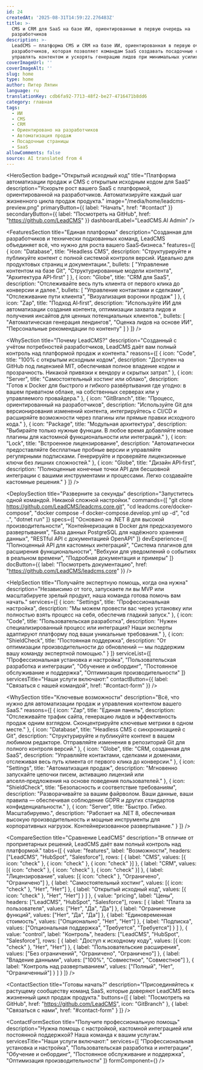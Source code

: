 ```yaml
---
id: 24
createdAt: '2025-08-31T14:59:22.276483Z'
title: >-
  CMS и CRM для SaaS на базе ИИ, ориентированные в первую очередь на
  разработчиков
description: >-
  LeadCMS — платформа CMS и CRM на базе ИИ, ориентированная в первую очередь на
  разработчиков, которая позволяет командам SaaS создавать посадочные страницы,
  управлять контентом и ускорять генерацию лидов при минимальных усилиях.
coverImageUrl: ''
coverImageAlt: ''
slug: home
type: home
author: Питер Ляпин
language: ru
translationKey: cdb6fa92-7713-48f2-be27-4716471b8dd6
category: главная
tags:
  - ИИ
  - CMS
  - CRM
  - Ориентировано на разработчиков
  - Автоматизация продаж
  - Посадочные страницы
  - SaaS
allowComments: false
source: AI translated from 4
---
```


<HeroSection
  badge="Открытый исходный код"
  title="Платформа автоматизации продаж и CMS с открытым исходным кодом для SaaS"
  description="Ускорьте рост вашего SaaS с платформой, ориентированной на разработчиков. Автоматизируйте каждый шаг жизненного цикла продаж продукта."
  image="/media/home/leadcms-preview.png"
  primaryButton={{ label: "Начать", href: "#contact" }}
  secondaryButton={{ label: "Посмотреть на GitHub", href: "https://github.com/LeadCMS" }}
  dashboardLabel="LeadCMS.AI Admin"
/>

<FeaturesSection
  title="Единая платформа"
  description="Созданная для разработчиков и технически подкованных команд, LeadCMS объединяет всё, что нужно для роста вашего SaaS‑бизнеса."
  features={[
    {
      icon: "Database",
      title: "Headless CMS",
      description: "Структурируйте и публикуйте контент с полной системой контроля версий. Идеально для продуктовых страниц и документации.",
      bullets: [
        "Управление контентом на базе Git",
        "Структурированные модели контента",
        "Архитектура API‑first"
      ]
    },
    {
      icon: "Globe",
      title: "CRM для SaaS",
      description: "Отслеживайте весь путь клиента от первого клика до конверсии и далее.",
      bullets: [
        "Управление контактами и сделками",
        "Отслеживание пути клиента",
        "Визуализация воронки продаж"
      ]
    },
    {
      icon: "Zap",
      title: "Подход AI‑first",
      description: "Используйте ИИ для автоматизации создания контента, оптимизации захвата лидов и получения инсайтов для ценных потенциальных клиентов.",
      bullets: [
        "Автоматическая генерация лендингов",
        "Оценка лидов на основе ИИ",
        "Персональные рекомендации по контенту"
      ]
    }
  ]}
/>

<WhySection
  title="Почему LeadCMS?"
  description="Созданный с учётом потребностей разработчиков, LeadCMS даёт вам полный контроль над платформой продаж и контента."
  reasons={[
    {
      icon: "Code",
      title: "100% с открытым исходным кодом",
      description: "Доступен на GitHub под лицензией MIT, обеспечивая полное владение кодом и прозрачность. Никакой привязки к вендору и скрытых затрат."
    },
    {
      icon: "Server",
      title: "Самостоятельный хостинг или облако",
      description: "Готов к Docker для быстрого и гибкого развёртывания где угодно: в вашем приватном облаке, на собственных серверах или у управляемого провайдера."
    },
    {
      icon: "GitBranch",
      title: "Процесс, ориентированный на разработчиков",
      description: "Используйте Git для версионирования изменений контента, интегрируйтесь с CI/CD и расширяйте возможности через плагины или прямые правки исходного кода."
    },
    {
      icon: "Package",
      title: "Модульная архитектура",
      description: "Выбирайте только нужные функции. В любое время добавляйте новые плагины для кастомной функциональности или интеграций."
    },
    {
      icon: "Lock",
      title: "Встроенное лицензирование",
      description: "Автоматически предоставляйте бесплатные пробные версии и управляйте регулярными подписками. Генерируйте и проверяйте лицензионные ключи без лишних сложностей."
    },
    {
      icon: "Globe",
      title: "Дизайн API‑first",
      description: "Полноценные конечные точки API для бесшовной интеграции с вашими инструментами и процессами. Легко создавайте кастомные решения."
    }
  ]}
/>

<DeploySection
  title="Разверните за секунды"
  description="Запуститесь одной командой. Никакой сложной настройки."
  commands={[
    "git clone https://github.com/LeadCMS/leadcms.core.git",
    "cd leadcms.core/docker-compose",
    "docker compose -f docker-compose.develop.yml up -d",
    "cd ..",
    "dotnet run"
  ]}
  specs={[
    "Основано на .NET 8 для высокой производительности",
    "Контейнеризация в Docker для предсказуемого развертывания",
    "База данных PostgreSQL для надёжного хранения данных",
    "RESTful API с документацией OpenAPI"
  ]}
  devExperience={[
    "Полноценный API для кастомных интеграций",
    "Система плагинов для расширения функциональности",
    "Вебхуки для уведомлений о событиях в реальном времени",
    "Подробная документация и примеры"
  ]}
  docButton={{ label: "Посмотреть документацию", href: "https://github.com/LeadCMS/leadcms.core" }}
/>

<HelpSection
  title="Получайте экспертную помощь, когда она нужна"
  description="Независимо от того, запускаете ли вы MVP или масштабируете зрелый продукт, наша команда готова помочь вам начать."
  services={[
    {
      icon: "Settings",
      title: "Профессиональная настройка",
      description: "Мы можем провести вас через установку или полностью взять процесс на себя, обеспечив гладкий запуск."
    },
    {
      icon: "Code",
      title: "Пользовательская разработка",
      description: "Нужен специализированный процесс или интеграция? Наши эксперты адаптируют платформу под ваши уникальные требования."
    },
    {
      icon: "ShieldCheck",
      title: "Постоянная поддержка",
      description: "От оптимизации производительности до обновлений — мы поддержим вашу команду экспертной помощью."
    }
  ]}
  serviceList={[
    "Профессиональная установка и настройка",
    "Пользовательская разработка и интеграции",
    "Обучение и онбординг",
    "Постоянное обслуживание и поддержка",
    "Оптимизация производительности"
  ]}
  servicesTitle="Наши услуги включают:"
  contactButton={{ label: "Связаться с нашей командой", href: "#contact-form" }}
/>

<WhySection
  title="Ключевые возможности"
  description="Всё, что нужно для автоматизации продаж и управления контентом вашего SaaS."
  reasons={[
    {
      icon: "Zap",
      title: "Единая панель",
      description: "Отслеживайте трафик сайта, генерацию лидов и эффективность продаж одним взглядом. Сконцентрируйте ключевые метрики в одном месте."
    },
    {
      icon: "Database",
      title: "Headless CMS с синхронизацией с Git",
      description: "Структурируйте и публикуйте контент в вашем любимом редакторе. Отправляйте изменения в репозиторий Git для полного контроля версий."
    },
    {
      icon: "Globe",
      title: "CRM, созданная для SaaS",
      description: "Управляйте контактами, сделками и доменами, отслеживая весь путь клиента от первого клика до конверсии."
    },
    {
      icon: "Settings",
      title: "Автоматизация продаж",
      description: "Мгновенно запускайте цепочки писем, активацию лицензий или апселл‑предложения на основе поведения пользователей."
    },
    {
      icon: "ShieldCheck",
      title: "Безопасность и соответствие требованиям",
      description: "Разворачивайте за вашим файрволом. Ваши данные, ваши правила — обеспечивая соблюдение GDPR и других стандартов конфиденциальности."
    },
    {
      icon: "Server",
      title: "Быстро. Гибко. Масштабируемо.",
      description: "Работает на .NET 8, обеспечивая высокую производительность и мощные инструменты для корпоративных нагрузок. Контейнеризованное развертывание."
    }
  ]}
/>

<CompareSection
  title="Сравнение LeadCMS"
  description="В отличие от проприетарных решений, LeadCMS даёт вам полный контроль над платформой."
  tabs={[
    {
      value: "features",
      label: "Возможности",
      headers: ["LeadCMS", "HubSpot", "Salesforce"],
      rows: [
        { label: "CMS", values: [{ icon: "check" }, { icon: "check" }, { icon: "check" }] },
        { label: "CRM", values: [{ icon: "check" }, { icon: "check" }, { icon: "check" }] },
        { label: "Лицензирование", values: [{ icon: "check" }, "Ограничено", "Ограничено"] },
        { label: "Самостоятельный хостинг", values: [{ icon: "check" }, "Нет", "Нет"] },
        { label: "Открытый исходный код", values: [{ icon: "check" }, "Нет", "Нет"] }
      ]
    },
    {
      value: "pricing",
      label: "Цены",
      headers: ["LeadCMS", "HubSpot", "Salesforce"],
      rows: [
        { label: "Плата за пользователя", values: ["Нет", "Да", "Да"] },
        { label: "Ограничение функций", values: ["Нет", "Да", "Да"] },
        { label: "Единовременная стоимость", values: ["Опционально", "Нет", "Нет"] },
        { label: "Подписка", values: ["Опциональная поддержка", "Требуется", "Требуется"] }
      ]
    },
    {
      value: "control",
      label: "Контроль",
      headers: ["LeadCMS", "HubSpot", "Salesforce"],
      rows: [
        { label: "Доступ к исходному коду", values: [{ icon: "check" }, "Нет", "Нет"] },
        { label: "Пользовательские расширения", values: ["Без ограничений", "Ограничено", "Ограничено"] },
        { label: "Владение данными", values: ["100%", "Совместное", "Совместное"] },
        { label: "Контроль над развертыванием", values: ["Полный", "Нет", "Ограниченный"] }
      ]
    }
  ]}
/>

<ContactSection
  title="Готовы начать?"
  description="Присоединяйтесь к растущему сообществу команд SaaS, которые доверяют LeadCMS весь жизненный цикл продаж продукта."
  buttons={[
    { label: "Посмотреть на GitHub", href: "https://github.com/LeadCMS", icon: "GitBranch" },
    { label: "Связаться с нами", href: "#contact-form" }
  ]}
/>

<ContactFormSection
  title="Получите профессиональную помощь"
  description="Нужна помощь с настройкой, кастомной интеграцией или постоянной поддержкой? Наша команда к вашим услугам."
  servicesTitle="Наши услуги включают:"
  services={[
    "Профессиональная установка и настройка",
    "Пользовательская разработка и интеграции",
    "Обучение и онбординг",
    "Постоянное обслуживание и поддержка",
    "Оптимизация производительности"
  ]}
  formComponent={<ContactUs />}
/>
